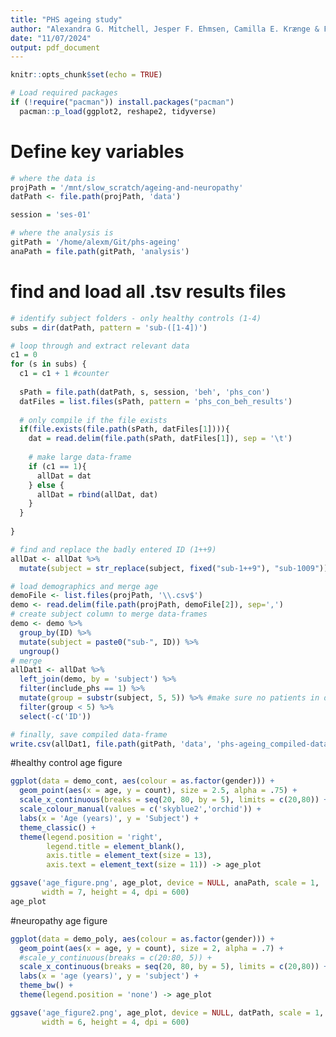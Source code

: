 ```yaml
---
title: "PHS ageing study"
author: "Alexandra G. Mitchell, Jesper F. Ehmsen, Camilla E. Krænge & Francesca Fardo"
date: "11/07/2024"
output: pdf_document
---
```


```r
knitr::opts_chunk$set(echo = TRUE)

# Load required packages
if (!require("pacman")) install.packages("pacman")
  pacman::p_load(ggplot2, reshape2, tidyverse)
```

# Define key variables
```r
# where the data is
projPath = '/mnt/slow_scratch/ageing-and-neuropathy'
datPath <- file.path(projPath, 'data')

session = 'ses-01'

# where the analysis is
gitPath = '/home/alexm/Git/phs-ageing'
anaPath = file.path(gitPath, 'analysis')
```

# find and load all .tsv results files
```r
# identify subject folders - only healthy controls (1-4)
subs = dir(datPath, pattern = 'sub-([1-4])')

# loop through and extract relevant data
c1 = 0
for (s in subs) {
  c1 = c1 + 1 #counter
  
  sPath = file.path(datPath, s, session, 'beh', 'phs_con')
  datFiles = list.files(sPath, pattern = 'phs_con_beh_results')
  
  # only compile if the file exists
  if(file.exists(file.path(sPath, datFiles[1]))){
    dat = read.delim(file.path(sPath, datFiles[1]), sep = '\t')
  
    # make large data-frame
    if (c1 == 1){
      allDat = dat
    } else {
      allDat = rbind(allDat, dat)
    }
  }
  
}
```

```r
# find and replace the badly entered ID (1++9)
allDat <- allDat %>% 
  mutate(subject = str_replace(subject, fixed("sub-1++9"), "sub-1009"))

# load demographics and merge age
demoFile <- list.files(projPath, '\\.csv$')
demo <- read.delim(file.path(projPath, demoFile[2]), sep=',')
# create subject column to merge data-frames
demo <- demo %>%
  group_by(ID) %>%
  mutate(subject = paste0("sub-", ID)) %>%
  ungroup()
# merge
allDat1 <- allDat %>% 
  left_join(demo, by = 'subject') %>%
  filter(include_phs == 1) %>% 
  mutate(group = substr(subject, 5, 5)) %>% #make sure no patients in data set
  filter(group < 5) %>% 
  select(-c('ID'))

# finally, save compiled data-frame
write.csv(allDat1, file.path(gitPath, 'data', 'phs-ageing_compiled-data.csv'), row.names = FALSE)
```

#healthy control age figure
```r
ggplot(data = demo_cont, aes(colour = as.factor(gender))) +
  geom_point(aes(x = age, y = count), size = 2.5, alpha = .75) +
  scale_x_continuous(breaks = seq(20, 80, by = 5), limits = c(20,80)) +
  scale_colour_manual(values = c('skyblue2','orchid')) +
  labs(x = 'Age (years)', y = 'Subject') +
  theme_classic() +
  theme(legend.position = 'right',
        legend.title = element_blank(),
        axis.title = element_text(size = 13),
        axis.text = element_text(size = 11)) -> age_plot

ggsave('age_figure.png', age_plot, device = NULL, anaPath, scale = 1, 
       width = 7, height = 4, dpi = 600)
age_plot
```

#neuropathy age figure
```r
ggplot(data = demo_poly, aes(colour = as.factor(gender))) +
  geom_point(aes(x = age, y = count), size = 2, alpha = .7) +
  #scale_y_continuous(breaks = c(20:80, 5)) +
  scale_x_continuous(breaks = seq(20, 80, by = 5), limits = c(20,80)) +
  labs(x = 'age (years)', y = 'subject') +
  theme_bw() +
  theme(legend.position = 'none') -> age_plot

ggsave('age_figure2.png', age_plot, device = NULL, datPath, scale = 1, 
       width = 6, height = 4, dpi = 600)

```


